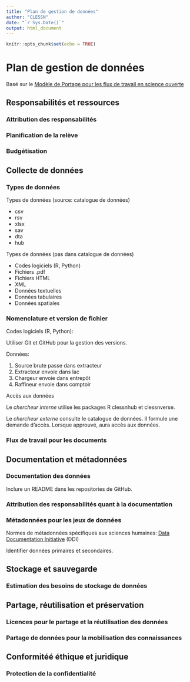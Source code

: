 ```yaml
---
title: "Plan de gestion de données"
author: "CLESSN"
date: "`r Sys.Date()`"
output: html_document
---
```


```r
knitr::opts_chunk$set(echo = TRUE)
```

# Plan de gestion de données

Basé sur le [Modèle de Portage pour les flux de travail en science ouverte](https://assistant.portagenetwork.ca/template_export/43432169.pdf)

## Responsabilités et ressources

### Attribution des responsabilités

### Planification de la relève

### Budgétisation

## Collecte de données

### Types de données

Types de données (source: catalogue de données)

* csv
* rsv
* xlsx
* sav
* dta
* hub

Types de données (pas dans catalogue de données)

* Codes logiciels (R, Python)
* Fichiers .pdf
* Fichiers HTML
* XML
* Données textuelles
* Données tabulaires
* Données spatiales

### Nomenclature et version de fichier

Codes logiciels (R, Python):

Utiliser Git et GitHub pour la gestion des versions.

Données:

1. Source brute passe dans extracteur
2. Extracteur envoie dans lac
3. Chargeur envoie dans entrepôt
4. Raffineur envoie dans comptoir

Accès aux données

Le *chercheur interne* utilise les packages R clessnhub et clessnverse.

Le *chercheur externe* consulte le catalogue de données. Il formule une demande d'accès. Lorsque approuvé, aura accès aux données.

### Flux de travail pour les documents

## Documentation et métadonnées

### Documentation des données

Inclure un README dans les repositories de GitHub.

### Attribution des responsabilités quant à la documentation

### Métadonnées pour les jeux de données

Normes de métadonnées spécifiques aux sciences humaines: [Data Documentation Initiative](https://www.dcc.ac.uk/resources/metadata-standards/ddi-data-documentation-initiative) (DDI)

Identifier données primaires et secondaires.

## Stockage et sauvegarde

### Estimation des besoins de stockage de données

## Partage, réutilisation et préservation

### Licences pour le partage et la réutilisation des données

### Partage de données pour la mobilisation des connaissances

## Conformitéé éthique et juridique

### Protection de la confidentialité